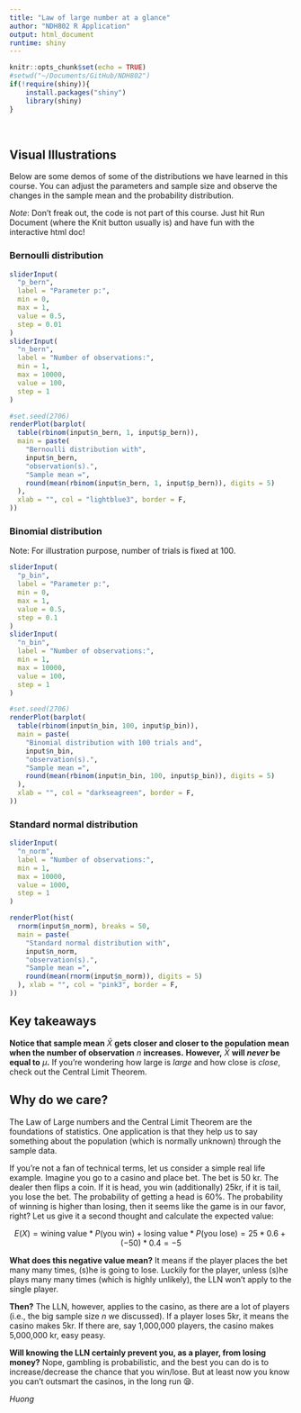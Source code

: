 ```yaml
---
title: "Law of large number at a glance"
author: "NDH802 R Application"
output: html_document
runtime: shiny
---
```


```r
knitr::opts_chunk$set(echo = TRUE)
#setwd("~/Documents/GitHub/NDH802")
if(!require(shiny)){
    install.packages("shiny")
    library(shiny)
}
```

<br>

## Visual Illustrations

Below are some demos of some of the distributions we have learned in this course. You can adjust the parameters and sample size and observe the changes in the sample mean and the probability distribution.

*Note*: Don't freak out, the code is not part of this course. Just hit Run Document (where the Knit button usually is) and have fun with the interactive html doc!

### Bernoulli distribution

```r
sliderInput(
  "p_bern",
  label = "Parameter p:",
  min = 0,
  max = 1,
  value = 0.5,
  step = 0.01
)
sliderInput(
  "n_bern",
  label = "Number of observations:",
  min = 1,
  max = 10000,
  value = 100,
  step = 1
)

#set.seed(2706)
renderPlot(barplot(
  table(rbinom(input$n_bern, 1, input$p_bern)),
  main = paste(
    "Bernoulli distribution with",
    input$n_bern,
    "observation(s).",
    "Sample mean =",
    round(mean(rbinom(input$n_bern, 1, input$p_bern)), digits = 5)
  ),
  xlab = "", col = "lightblue3", border = F,
))
```

### Binomial distribution

Note: For illustration purpose, number of trials is fixed at 100.

```r
sliderInput(
  "p_bin",
  label = "Parameter p:",
  min = 0,
  max = 1,
  value = 0.5,
  step = 0.1
)
sliderInput(
  "n_bin",
  label = "Number of observations:",
  min = 1,
  max = 10000,
  value = 100,
  step = 1
)

#set.seed(2706)
renderPlot(barplot(
  table(rbinom(input$n_bin, 100, input$p_bin)),
  main = paste(
    "Binomial distribution with 100 trials and",
    input$n_bin,
    "observation(s).",
    "Sample mean =",
    round(mean(rbinom(input$n_bin, 100, input$p_bin)), digits = 5)
  ),
  xlab = "", col = "darkseagreen", border = F,
))
```

### Standard normal distribution

```r
sliderInput(
  "n_norm",
  label = "Number of observations:",
  min = 1,
  max = 10000,
  value = 1000,
  step = 1
)

renderPlot(hist(
  rnorm(input$n_norm), breaks = 50,
  main = paste(
    "Standard normal distribution with",
    input$n_norm,
    "observation(s).",
    "Sample mean =",
    round(mean(rnorm(input$n_norm)), digits = 5)
  ), xlab = "", col = "pink3", border = F,
))
```

## Key takeaways

**Notice that sample mean** $\bar{X}$ **gets closer and closer to the population mean when the number of observation** $n$ **increases.** **However,** $\bar{X}$ **will *never* be equal to** $\mu$**.** If you're wondering how large is *large* and how close is *close*, check out the Central Limit Theorem.

## Why do we care?

The Law of Large numbers and the Central Limit Theorem are the foundations of statistics. One application is that they help us to say something about the population (which is normally unknown) through the sample data.

If you're not a fan of technical terms, let us consider a simple real life example. Imagine you go to a casino and place bet. The bet is 50 kr. The dealer then flips a coin. If it is head, you win (additionally) 25kr, if it is tail, you lose the bet. The probability of getting a head is 60%. The probability of winning is higher than losing, then it seems like the game is in our favor, right? Let us give it a second thought and calculate the expected value:

$$
E(X) = \text{wining value}*P(\text{you win}) + \text{losing value}*P(\text{you lose})
 = 25*0.6+(-50)*0.4 = -5 
$$

**What does this negative value mean?** It means if the player places the bet many many times, (s)he is going to lose. Luckily for the player, unless (s)he plays many many times (which is highly unlikely), the LLN won't apply to the single player.

**Then?** The LLN, however, applies to the casino, as there are a lot of players (i.e., the big sample size $n$ we discussed). If a player loses 5kr, it means the casino makes 5kr. If there are, say 1,000,000 players, the casino makes 5,000,000 kr, easy peasy.

**Will knowing the LLN certainly prevent you, as a player, from losing money?** Nope, gambling is probabilistic, and the best you can do is to increase/decrease the chance that you win/lose. But at least now you know you can't outsmart the casinos, in the long run 😪.

*Huong*
